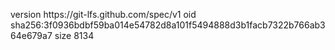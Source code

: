 version https://git-lfs.github.com/spec/v1
oid sha256:3f0936bdbf59ba014e54782d8a101f5494888d3b1facb7322b766ab364e679a7
size 8134
